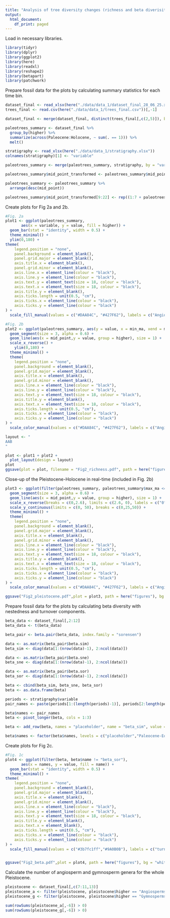 ```yaml
---
title: "Analysis of tree diversity changes (richness and beta diverisity) for Fig. 2"
output:
  html_document:
    df_print: paged
---
```


Load in necessary libraries.
```r
library(tidyr)
library(dplyr)
library(ggplot2)
library(here)
library(readxl)
library(reshape2)
library(betapart)
library(patchwork)
```

Prepare fossil data for the plots by calculating summary statistics for each time bin.
```r
dataset_final <- read_xlsx(here("./data/data_1/dataset_final_28_06_25.xlsx"))
trees_final <- read.csv(here("./data/data_1/trees_final.csv"))[,-1]

dataset_final <- merge(dataset_final, distinct(trees_final[,c(2,5)]), by = "genus")

paleotrees_summary <- dataset_final %>%
  group_by(higher) %>%
  summarize(across(Paleocene:Holocene, ~ sum(. == 1))) %>% 
  melt()

stratigraphy <- read_xlsx(here("./data/data_1/stratigraphy.xlsx"))
colnames(stratigraphy)[1] <- "variable"

paleotrees_summary <- merge(paleotrees_summary, stratigraphy, by = "variable")

paleotrees_summary$mid_point_transformed <- paleotrees_summary$mid_point

paleotrees_summary <- paleotrees_summary %>%
  arrange(desc(mid_point))

paleotrees_summary$mid_point_transformed[9:22] <- rep((1:7 + paleotrees_summary$mid_point_transformed[8]), each = 2)
```

Create plots for Fig 2a and 2b.
```r
#Fig. 2a
plot1 <- ggplot(paleotrees_summary,
       aes(x = variable, y = value, fill = higher)) +
  geom_bar(stat = "identity", width = 0.5) +
  theme_minimal() +
  ylim(0,180) +
theme(
    legend.position = "none",
    panel.background = element_blank(),
    panel.grid.major = element_blank(),
    axis.title.x = element_blank(),
    panel.grid.minor = element_blank(),
    axis.line.x = element_line(colour = "black"),
    axis.line.y = element_line(colour = "black"),
    axis.text.y = element_text(size = 18, colour = "black"),
    axis.text.x = element_text(size = 18, colour = "black"),
    axis.title.y = element_blank(),
    axis.ticks.length = unit(0.5, "cm"), 
    axis.ticks.x = element_line(colour = "black"), 
    axis.ticks.y = element_line(colour = "black") 
) +
  scale_fill_manual(values = c("#DAA84C", "#427F62"), labels = c("Angiosperms","Gymnosperms"))

#Fig. 2b
plot2 <- ggplot(paleotrees_summary, aes(y = value, x = min_ma, xend = max_ma, yend = value, color = higher)) +
  geom_segment(size = 3, alpha = 0.6) +
  geom_line(aes(x = mid_point,y = value, group = higher), size = 1) +
  scale_x_reverse() +
    ylim(0,180) +
  theme_minimal() +
  theme(
    legend.position = "none",
    panel.background = element_blank(),
    panel.grid.major = element_blank(),
    axis.title.x = element_blank(),
    panel.grid.minor = element_blank(),
    axis.line.x = element_line(colour = "black"),
    axis.line.y = element_line(colour = "black"),
    axis.text.y = element_text(size = 18, colour = "black"),
    axis.title.y = element_blank(),
    axis.text.x = element_text(size = 18, colour = "black"),
    axis.ticks.length = unit(0.5, "cm"),  
    axis.ticks.x = element_line(colour = "black"),
    axis.ticks.y = element_line(colour = "black")  
) +
  scale_color_manual(values = c("#DAA84C", "#427F62"), labels = c("Angiosperms","Gymnosperms"))

layout <- "
AAB
"

plot <- plot1 + plot2 +
  plot_layout(design = layout)
plot
ggsave(plot = plot, filename = "Fig2_richness.pdf", path = here("figures"), width = 15, height = 5, device='pdf')
```

Close-up of the Pleistocene-Holocene in real-time (included in Fig. 2b)
```r

plot3 <- ggplot(filter(paleotrees_summary, paleotrees_summary$max_ma <= 2.45), aes(y = value, x = min_ma, xend = max_ma, yend = value, color = higher)) +
  geom_segment(size = 3, alpha = 0.6) +
  geom_line(aes(x = mid_point,y = value, group = higher), size = 1) +
  scale_x_reverse(breaks = c(0,2.6), limits = c(2.6, 0), labels = c("0","2.6")) +
  scale_y_continuous(limits = c(0, 50), breaks = c(0,25,50)) +
  theme_minimal() +
  theme(
    legend.position = "none",
    panel.background = element_blank(),
    panel.grid.major = element_blank(),
    axis.title.x = element_blank(),
    panel.grid.minor = element_blank(),
    axis.line.x = element_line(colour = "black"),
    axis.line.y = element_line(colour = "black"),
    axis.text.y = element_text(size = 18, colour = "black"),
    axis.title.y = element_blank(),
    axis.text.x = element_text(size = 18, colour = "black"),
    axis.ticks.length = unit(0.5, "cm"), 
    axis.ticks.x = element_line(colour = "black"),  
    axis.ticks.y = element_line(colour = "black")  
) +
  scale_color_manual(values = c("#DAA84C", "#427F62"), labels = c("Angiosperms","Gymnosperms"))

ggsave("Fig2_pleistocene.pdf",plot = plot3, path = here("figures"), bg = "white", height = 3, width = 3, device = 'pdf')
```

Prepare fossil data for the plots by calculating beta diversity with nestedness and turnover components.
```r
beta_data <- dataset_final[,2:12]
beta_data <- t(beta_data)

beta_pair <- beta.pair(beta_data, index.family = "sorensen")

data <- as.matrix(beta_pair$beta.sim)
beta_sim <- diag(data[1:(nrow(data)-1), 2:ncol(data)])

data <- as.matrix(beta_pair$beta.sne)
beta_sne <- diag(data[1:(nrow(data)-1), 2:ncol(data)])

data <- as.matrix(beta_pair$beta.sor)
beta_sor <- diag(data[1:(nrow(data)-1), 2:ncol(data)])

beta <- cbind(beta_sim, beta_sne, beta_sor)
beta <- as.data.frame(beta)

periods <- stratigraphy$variable
pair_names <- paste(periods[1:(length(periods)-1)], periods[2:length(periods)], sep = "-")

beta$names <- pair_names
beta <- pivot_longer(beta, cols = 1:3)

beta <- add_row(beta, names = "placeholder", name = "beta_sim", value = 0)

beta$names <- factor(beta$names, levels = c("placeholder","Paleocene-Eocene","Eocene-Oligocene","Oligocene-Miocene","Miocene-Pliocene","Pliocene-Tegelen","Tegelen-Waal","Waal-Cromer","Cromer-Holstein","Holstein-Eem","Eem-Holocene"))
```

Create plots for Fig 2c.
```r
#Fig. 1c
plot4 <- ggplot(filter(beta, beta$name != "beta_sor"),
       aes(x = names, y = value, fill = name)) +
  geom_bar(stat = "identity", width = 0.5) +
  theme_minimal() +
theme(
    legend.position = "none",
    panel.background = element_blank(),
    panel.grid.major = element_blank(),
    axis.title.x = element_blank(),
    panel.grid.minor = element_blank(),
    axis.line.x = element_line(colour = "black"),
    axis.line.y = element_line(colour = "black"),
    axis.text.y = element_text(size = 18, colour = "black"),
    axis.title.y = element_blank(),
    axis.text.x = element_blank(),
    axis.ticks.length = unit(0.5, "cm"), 
    axis.ticks.x = element_line(colour = "black"), 
    axis.ticks.y = element_line(colour = "black") 
) +
  scale_fill_manual(values = c("#3b7fc1ff","#9A0B0B"), labels = c("turnover","nestedness"))


ggsave("Fig2_beta.pdf",plot = plot4, path = here("figures"), bg = "white", height = 5, width = 10, device = 'pdf')
```

Calculate the number of angiosperm and gymnosperm genera for the whole Pleistocene.
```r
pleistocene <- dataset_final[,c(7:11,13)]
pleistocene_a <- filter(pleistocene, pleistocene$higher == "Angiosperms")
pleistocene_g <- filter(pleistocene, pleistocene$higher == "Gymnosperms")

sum(rowSums(pleistocene_a[,-6]) > 0)
sum(rowSums(pleistocene_g[,-6]) > 0)
```

